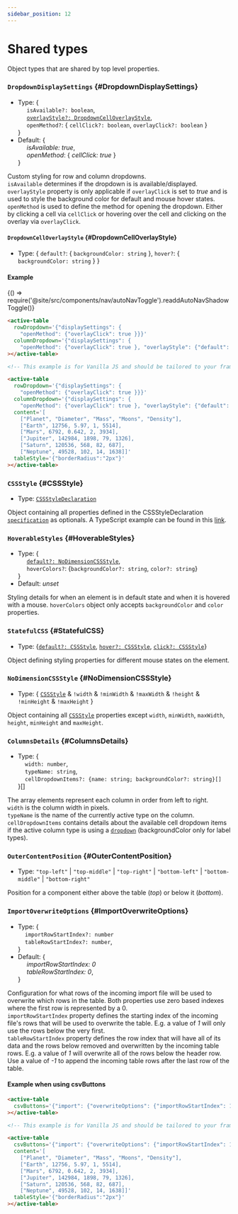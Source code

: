 ```yaml
---
sidebar_position: 12
---
```


# Shared types

Object types that are shared by top level properties.

### `DropdownDisplaySettings` {#DropdownDisplaySettings}

- Type: {<br />
  &nbsp;&nbsp;&nbsp;&nbsp; `isAvailable?: boolean`, <br />
  &nbsp;&nbsp;&nbsp;&nbsp; [`overlayStyle?: DropdownCellOverlayStyle`](#DropdownCellOverlayStyle), <br />
  &nbsp;&nbsp;&nbsp;&nbsp; `openMethod?`: { `cellClick?: boolean`, `overlayClick?: boolean` } <br />
  }
- Default: {<br />
  &nbsp;&nbsp;&nbsp;&nbsp; _isAvailable: true_, <br />
  &nbsp;&nbsp;&nbsp;&nbsp; _openMethod_: { _cellClick: true_ } <br />
  }

Custom styling for row and column dropdowns. <br />
`isAvailable` determines if the dropdown is is available/displayed. <br />
`overlayStyle` property is only applicable if `overlayClick` is set to _true_ and is used to style the background color
for default and mouse hover states.<br />
`openMethod` is used to define the method for opening the dropdown. Either by clicking a cell via `cellClick` or hovering over the cell
and clicking on the overlay via `overlayClick`.

#### `DropdownCellOverlayStyle` {#DropdownCellOverlayStyle}

- Type: { `default?`: { `backgroundColor: string` }, `hover?`: { `backgroundColor: string` } }

#### Example


<BrowserOnly>{() => require('@site/src/components/nav/autoNavToggle').readdAutoNavShadowToggle()}</BrowserOnly>

<TableContainer>
  <ActiveTable
    rowDropdown={{
      displaySettings: {
        openMethod: {overlayClick: true},
      },
    }}
    columnDropdown={{
      displaySettings: {
        openMethod: {overlayClick: true},
        overlayStyle: {default: {backgroundColor: 'grey'}, hover: {backgroundColor: 'blue'}},
      },
    }}
    content={[
      ['Planet', 'Diameter', 'Mass', 'Moons', 'Density'],
      ['Earth', 12756, 5.97, 1, 5514],
      ['Mars', 6792, 0.642, 2, 3934],
      ['Jupiter', 142984, 1898, 79, 1326],
      ['Saturn', 120536, 568, 82, 687],
      ['Neptune', 49528, 102, 14, 1638],
    ]}
    tableStyle={{width: '100%', boxShadow: 'rgb(172 172 172 / 17%) 0px 0.5px 1px 0px', borderRadius: '2px'}}
  ></ActiveTable>
</TableContainer>

<Tabs>
<TabItem value="js" label="Sample code">

```html
<active-table
  rowDropdown='{"displaySettings": {
    "openMethod": {"overlayClick": true }}}'
  columnDropdown='{"displaySettings": {
    "openMethod": {"overlayClick": true }, "overlayStyle": {"default": {"backgroundColor": "grey"}, "hover": {"backgroundColor": "blue"}}}}'
></active-table>
```

</TabItem>
<TabItem value="py" label="Full code">

```html
<!-- This example is for Vanilla JS and should be tailored to your framework (see Examples) -->

<active-table
  rowDropdown='{"displaySettings": {
    "openMethod": {"overlayClick": true }}}'
  columnDropdown='{"displaySettings": {
    "openMethod": {"overlayClick": true }, "overlayStyle": {"default": {"backgroundColor": "grey"}, "hover": {"backgroundColor": "blue"}}}}'
  content='[
    ["Planet", "Diameter", "Mass", "Moons", "Density"],
    ["Earth", 12756, 5.97, 1, 5514],
    ["Mars", 6792, 0.642, 2, 3934],
    ["Jupiter", 142984, 1898, 79, 1326],
    ["Saturn", 120536, 568, 82, 687],
    ["Neptune", 49528, 102, 14, 1638]]'
  tableStyle='{"borderRadius":"2px"}'
></active-table>
```

</TabItem>
</Tabs>

<LineBreak></LineBreak>

### `CSSStyle` {#CSSStyle}

- Type: [`CSSStyleDeclaration`](https://webplatform.github.io/docs/css/cssom/CSSStyleDeclaration/CSSStyleDeclaration/)

Object containing all properties defined in the CSSStyleDeclaration [`specification`](https://webplatform.github.io/docs/css/cssom/CSSStyleDeclaration/CSSStyleDeclaration/)
as optionals. A TypeScript example can be found in this [link](https://github.com/microsoft/TypeScript-DOM-lib-generator/blob/bf671e99615b06404db7a89fa9ae05bf14a8e47c/baselines/dom.generated.d.ts#L2737).

<LineBreak></LineBreak>

### `HoverableStyles` {#HoverableStyles}

- Type: {<br />
  &nbsp;&nbsp;&nbsp;&nbsp; [`default?: NoDimensionCSSStyle`](./sharedTypes#NoDimensionCSSStyle), <br />
  &nbsp;&nbsp;&nbsp;&nbsp; `hoverColors?`: {`backgroundColor?: string`, `color?: string`}<br />
  }
- Default: _unset_

Styling details for when an element is in default state and when it is hovered with a mouse. `hoverColors` object only accepts
`backgroundColor` and `color` properties.

<LineBreak></LineBreak>

### `StatefulCSS` {#StatefulCSS}

- Type: {[`default?: CSSStyle`](./sharedTypes#CSSStyle), [`hover?: CSSStyle`](./sharedTypes#CSSStyle), [`click?: CSSStyle`](./sharedTypes#CSSStyle)}

Object defining styling properties for different mouse states on the element.

<LineBreak></LineBreak>

### `NoDimensionCSSStyle` {#NoDimensionCSSStyle}

- Type: { [`CSSStyle`](#CSSStyle) & `!width` & `!minWidth` & `!maxWidth` & `!height` & `!minHeight` & `!maxHeight` }

Object containing all [`CSSStyle`](#CSSStyle) properties except `width`, `minWidth`, `maxWidth`, `height`, `minHeight` and `maxHeight`.

<LineBreak></LineBreak>

### `ColumnsDetails` {#ColumnsDetails}

- Type: { <br />
  &nbsp;&nbsp;&nbsp;&nbsp;`width: number`, <br />
  &nbsp;&nbsp;&nbsp;&nbsp;`typeName: string`, <br />
  &nbsp;&nbsp;&nbsp;&nbsp;`cellDropdownItems?: {name: string; backgroundColor?: string}[]` <br />
  }[]

The array elements represent each column in order from left to right. <br />
`width` is the column width in pixels. <br />
`typeName` is the name of the currently active type on the column. <br />
`cellDropdownItems` contains details about the available cell dropdown items if the active column type is using a [`dropdown`](./column#CellDropdown)
(backgroundColor only for label types). <br />

<LineBreak></LineBreak>

### `OuterContentPosition` {#OuterContentPosition}

- Type: `"top-left"` | `"top-middle"` | `"top-right"` | `"bottom-left"` | `"bottom-middle"` | `"bottom-right"`

Position for a component either above the table (_top_) or below it (_bottom_).

<LineBreak></LineBreak>

### `ImportOverwriteOptions` {#ImportOverwriteOptions}

- Type: {<br />
  &nbsp;&nbsp;&nbsp;&nbsp;`importRowStartIndex?: number`<br />
  &nbsp;&nbsp;&nbsp;&nbsp;`tableRowStartIndex?: number`,<br />
  }
- Default: {<br />
  &nbsp;&nbsp;&nbsp;&nbsp; _importRowStartIndex: 0_ <br />
  &nbsp;&nbsp;&nbsp;&nbsp; _tableRowStartIndex: 0_, <br />
  }

Configuration for what rows of the incoming import file will be used to overwrite which rows in the table. Both properties
use zero based indexes where the first row is represented by a 0. <br />
`importRowStartIndex` property defines the starting index of the incoming file's rows that will be used to overwrite the table. E.g. a value of _1_
will only use the rows below the very first. <br />
`tableRowStartIndex` property defines the row index that will have all of its data and the rows below removed and overwritten by the incoming table rows. E.g. a value of _1_
will overwrite all of the rows below the header row. Use a value of _-1_ to append the incoming table rows after the last row of the table. <br />

#### Example when using csvButtons

<TableContainer minHeight="380">
  <ActiveTable
    csvButtons={{import: {overwriteOptions: {importRowStartIndex: 1, tableRowStartIndex: -1}}}}
    content={[
      ['Planet', 'Diameter', 'Mass', 'Moons', 'Density'],
      ['Earth', 12756, 5.97, 1, 5514],
      ['Mars', 6792, 0.642, 2, 3934],
      ['Jupiter', 142984, 1898, 79, 1326],
      ['Saturn', 120536, 568, 82, 687],
      ['Neptune', 49528, 102, 14, 1638],
    ]}
    tableStyle={{width: '100%', boxShadow: 'rgb(172 172 172 / 17%) 0px 0.5px 1px 0px', borderRadius: '2px'}}
  ></ActiveTable>
</TableContainer>

<Tabs>
<TabItem value="js" label="Sample code">

```html
<active-table
  csvButtons='{"import": {"overwriteOptions": {"importRowStartIndex": 1, "tableRowStartIndex": -1}}}'
></active-table>
```

</TabItem>
<TabItem value="py" label="Full code">

```html
<!-- This example is for Vanilla JS and should be tailored to your framework (see Examples) -->

<active-table
  csvButtons='{"import": {"overwriteOptions": {"importRowStartIndex": 1, "tableRowStartIndex": -1}}}'
  content='[
    ["Planet", "Diameter", "Mass", "Moons", "Density"],
    ["Earth", 12756, 5.97, 1, 5514],
    ["Mars", 6792, 0.642, 2, 3934],
    ["Jupiter", 142984, 1898, 79, 1326],
    ["Saturn", 120536, 568, 82, 687],
    ["Neptune", 49528, 102, 14, 1638]]'
  tableStyle='{"borderRadius":"2px"}'
></active-table>
```

</TabItem>
</Tabs>
